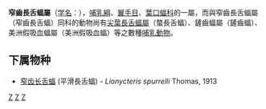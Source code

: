 {{Automatic taxobox
| taxon = Lionycteris
| authority = Thomas, 1913
}}

'''窄齒長舌蝠屬'''（[[学名|学名]]：{{lang|la|''Lionycteris''}}），[[哺乳綱|哺乳綱]]、[[翼手目|翼手目]]、[[葉口蝠科|葉口蝠科]]的一屬，而與窄齒長舌蝠屬（窄齒長舌蝠）同科的動物尚有[[尖葉長舌蝠屬|尖葉長舌蝠屬]]（螫長舌蝠）、鏟齒蝠屬（鏟齒蝠）、美洲假吸血蝠屬（美洲假吸血蝠）等之數種[[哺乳動物|哺乳動物]]。

==下属物种==
* [[窄齿长舌蝠|窄齿长舌蝠]] (平滑長舌蝠) - ''Lionycteris spurrelli'' Thomas, 1913

{{哺乳动物小作品}}
{{taxonbar}}
[[Category:叶口蝠科|Z]]
[[Category:窄齿长舌蝠属|Z]]
[[Category:1913年描述的分类群|Z]]